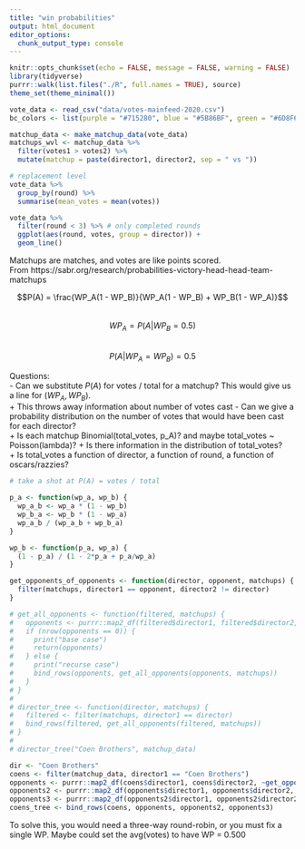```yaml
---
title: "win probabilities"
output: html_document
editor_options: 
  chunk_output_type: console
---
```


```r
knitr::opts_chunk$set(echo = FALSE, message = FALSE, warning = FALSE)
library(tidyverse)
purrr::walk(list.files("./R", full.names = TRUE), source)
theme_set(theme_minimal())
```

```r
vote_data <- read_csv("data/votes-mainfeed-2020.csv")
bc_colors <- list(purple = "#715280", blue = "#5B86BF", green = "#6D8F6C", bagel = "#D3984F")
```

```r
matchup_data <- make_matchup_data(vote_data)
matchups_wvl <- matchup_data %>% 
  filter(votes1 > votes2) %>% 
  mutate(matchup = paste(director1, director2, sep = " vs "))
```

```r
# replacement level
vote_data %>% 
  group_by(round) %>% 
  summarise(mean_votes = mean(votes))

vote_data %>% 
  filter(round < 3) %>% # only completed rounds
  ggplot(aes(round, votes, group = director)) + 
  geom_line()
```

Matchups are matches, and votes are like points scored.  
From https://sabr.org/research/probabilities-victory-head-head-team-matchups

$$P(A) = \frac{WP_A(1 - WP_B)}{WP_A(1 - WP_B) + WP_B(1 - WP_A)}$$  
$$WP_A = P(A | WP_B = 0.5)$$  
$$P(A | WP_A = WP_B) = 0.5$$  

Questions:  
- Can we substitute $P(A)$ for votes / total for a matchup? This would give us a line for $(WP_A, WP_B)$.  
  + This throws away information about number of votes cast
- Can we give a probability distribution on the number of votes that would have been cast for each director?  
  + Is each matchup Binomial(total_votes, p_A)? and maybe total_votes ~ Poisson(lambda)?
  + Is there information in the distribution of total_votes?  
  + Is total_votes a function of director, a function of round, a function of oscars/razzies?  
  
```r
# take a shot at P(A) = votes / total  

p_a <- function(wp_a, wp_b) {
  wp_a_b <- wp_a * (1 - wp_b)
  wp_b_a <- wp_b * (1 - wp_a)
  wp_a_b / (wp_a_b + wp_b_a)
}

wp_b <- function(p_a, wp_a) {
  (1 - p_a) / (1 - 2*p_a + p_a/wp_a)
}
```

```r
get_opponents_of_opponents <- function(director, opponent, matchups) {
  filter(matchups, director1 == opponent, director2 != director)
}

# get_all_opponents <- function(filtered, matchups) {
#   opponents <- purrr::map2_df(filtered$director1, filtered$director2, ~get_opponents_of_opponents(.x, .y, matchups))
#   if (nrow(opponents == 0)) {
#     print("base case")
#     return(opponents)
#   } else {
#     print("recurse case")
#     bind_rows(opponents, get_all_opponents(opponents, matchups))
#   }
# }
# 
# director_tree <- function(director, matchups) {
#   filtered <- filter(matchups, director1 == director)
#   bind_rows(filtered, get_all_opponents(filtered, matchups))
# }
# 
# director_tree("Coen Brothers", matchup_data)

dir <- "Coen Brothers"
coens <- filter(matchup_data, director1 == "Coen Brothers")
opponents <- purrr::map2_df(coens$director1, coens$director2, ~get_opponents_of_opponents(.x, .y, matchup_data))
opponents2 <- purrr::map2_df(opponents$director1, opponents$director2, ~get_opponents_of_opponents(.x, .y, matchup_data))
opponents3 <- purrr::map2_df(opponents2$director1, opponents2$director2, ~get_opponents_of_opponents(.x, .y, matchup_data))
coens_tree <- bind_rows(coens, opponents, opponents2, opponents3)
```

To solve this, you would need a three-way round-robin, or you must fix a single WP. Maybe could set the avg(votes) to have WP = 0.500

```r

```

